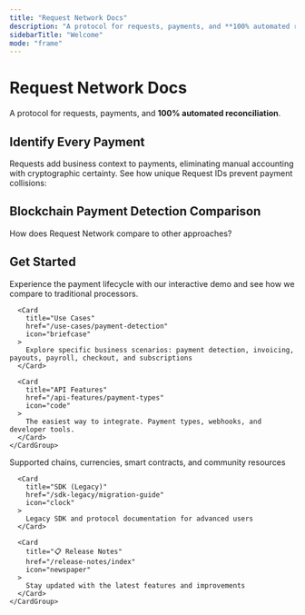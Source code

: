 ```yaml
---
title: "Request Network Docs"
description: "A protocol for requests, payments, and **100% automated reconciliation**. Requests add business context to payments, eliminating manual accounting with cryptographic certainty."
sidebarTitle: "Welcome"
mode: "frame"
---
```



<div style={{ padding: '2rem 2rem 0', maxWidth: '1400px', margin: '0 auto' }}>
  <div style={{ marginBottom: '2rem' }}>
    <h1 className="text-zinc-950 dark:text-white" style={{ fontSize: '2.5rem', fontWeight: 'bold', marginBottom: '1rem' }}>Request Network Docs</h1>
    <p style={{ fontSize: '1.125rem', color: 'var(--text-secondary)', lineHeight: '1.75' }}>
      A protocol for requests, payments, and <strong className="text-zinc-950 dark:text-white">100% automated reconciliation</strong>.
    </p>
  </div>

  <h2 className="text-zinc-950 dark:text-white" style={{ fontSize: '1.75rem', fontWeight: 'bold', marginTop: '3rem', marginBottom: '2rem' }}>
    Identify Every Payment
  </h2>

  <p style={{ fontSize: '1.125rem', color: 'var(--text-secondary)', lineHeight: '1.75', marginBottom: '2rem' }}>
    Requests add business context to payments, eliminating manual accounting with cryptographic certainty. See how unique Request IDs prevent payment collisions:
  </p>

  <div style={{ marginBottom: '4rem' }}>
    <IntegratedDemo />
  </div>

  <h2 className="text-zinc-950 dark:text-white" style={{ fontSize: '1.75rem', fontWeight: 'bold', marginTop: '3rem', marginBottom: '2rem' }}>
    Blockchain Payment Detection Comparison
  </h2>

  <p style={{ fontSize: '1.125rem', color: 'var(--text-secondary)', lineHeight: '1.75', marginBottom: '2rem' }}>
    How does Request Network compare to other approaches?
  </p>

  <div style={{ marginBottom: '4rem' }}>
    <ComparisonTable />
  </div>
  </div>

<div style={{ padding: '0 2rem', maxWidth: '1400px', margin: '0 auto' }}>
  <h2 className="text-zinc-950 dark:text-white" style={{ fontSize: '1.75rem', fontWeight: 'bold', marginTop: '3rem', marginBottom: '2rem' }}>Get Started</h2>
  
  <div style={{ marginBottom: '0.5rem' }}>
    <CardGroup cols={3}>
      <Card 
        title="🚀 Payment Processing Demo" 
        href="/payment-processing-demo"
        icon="rocket"
      >
        Experience the payment lifecycle with our interactive demo and see how we compare to traditional processors.
      </Card>

      <Card 
        title="Use Cases" 
        href="/use-cases/payment-detection"
        icon="briefcase"
      >
        Explore specific business scenarios: payment detection, invoicing, payouts, payroll, checkout, and subscriptions
      </Card>
      
      <Card 
        title="API Features" 
        href="/api-features/payment-types"
        icon="code"
      >
        The easiest way to integrate. Payment types, webhooks, and developer tools.
      </Card>
    </CardGroup>
  </div>

  <div style={{ marginBottom: '3rem' }}>
    <CardGroup cols={3}>
      <Card 
        title="🌐 Resources" 
        href="/resources/supported-chains-and-currencies"
        icon="globe"
      >
        Supported chains, currencies, smart contracts, and community resources
      </Card>

      <Card 
        title="SDK (Legacy)" 
        href="/sdk-legacy/migration-guide"
        icon="clock"
      >
        Legacy SDK and protocol documentation for advanced users
      </Card>
      
      <Card 
        title="📋 Release Notes" 
        href="/release-notes/index"
        icon="newspaper"
      >
        Stay updated with the latest features and improvements
      </Card>
    </CardGroup>
  </div>
</div>
